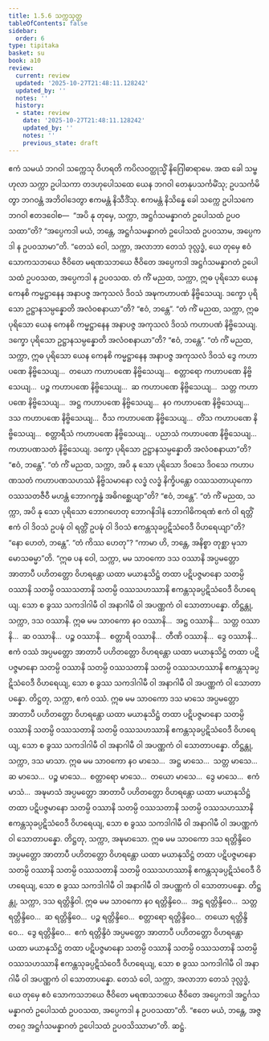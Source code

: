 ```yaml
---
title: 1.5.6 သက္ကသုတ္တ
tableOfContents: false
sidebar:
  order: 6
type: tipitaka
basket: su
book: a10
review:
  current: review
  updated: '2025-10-27T21:48:11.128242'
  updated_by: ''
  notes: ''
  history:
  - state: review
    date: '2025-10-27T21:48:11.128242'
    updated_by: ''
    notes: ''
    previous_state: draft
---
```



<ReviewStatus review={frontmatter.review} showDetails={true} />

<HypothesisAnnotation frontmatter={frontmatter} />

<DynamicBreadcrumb />

<Division number="46" book="a10" e="ch" v="17" p="321">

<Paragraph number="320" book="a10">
ဧကံ သမယံ ဘဂဝါ သက္ကေသု ဝိဟရတိ ကပိလဝတ္ထုသ္မိံ နိဂြေါဓာရာမေ. အထ ခေါ သမ္ဗဟုလာ သက္ကာ ဥပါသကာ တဒဟုပေါသထေ ယေန ဘဂဝါ တေနုပသင်္ကမိံသု; ဥပသင်္ကမိတွာ ဘဂဝန္တံ အဘိဝါဒေတွာ ဧကမန္တံ နိသီဒိံသု. ဧကမန္တံ နိသိန္နေ ခေါ သက္ကေ ဥပါသကေ ဘဂဝါ ဧတဒဝေါစ—  “အပိ နု တုမှေ, သက္ကာ, အဋ္ဌင်္ဂသမန္နာဂတံ ဥပေါသထံ ဥပဝသထာ”တိ? “အပ္ပေကဒါ မယံ, ဘန္တေ, အဋ္ဌင်္ဂသမန္နာဂတံ ဥပေါသထံ ဥပဝသာမ, အပ္ပေကဒါ န ဥပဝသာမာ”တိ. “တေသံ ဝေါ, သက္ကာ, အလာဘာ တေသံ ဒုလ္လဒ္ဓံ, ယေ တုမှေ ဧဝံ သောကသဘယေ ဇီဝိတေ မရဏသဘယေ ဇီဝိတေ အပ္ပေကဒါ အဋ္ဌင်္ဂသမန္နာဂတံ ဥပေါသထံ ဥပဝသထ, အပ္ပေကဒါ န ဥပဝသထ.
</Paragraph>

<Paragraph number="321" book="a10">
တံ ကိံ မညထ, သက္ကာ, ဣဓ ပုရိသော ယေန ကေနစိ ကမ္မဋ္ဌာနေန အနာပဇ္ဇ အကုသလံ ဒိဝသံ အဍ္ဎကဟာပဏံ နိဗ္ဗိသေယျ. ဒက္ခော ပုရိသော ဥဋ္ဌာနသမ္ပန္နောတိ အလံဝစနာယာ”တိ? “ဧဝံ, ဘန္တေ”.
</Paragraph>

<Paragraph number="322" book="a10">
“တံ ကိံ မညထ, သက္ကာ, ဣဓ ပုရိသော ယေန ကေနစိ ကမ္မဋ္ဌာနေန အနာပဇ္ဇ အကုသလံ ဒိဝသံ ကဟာပဏံ နိဗ္ဗိသေယျ. ဒက္ခော ပုရိသော ဥဋ္ဌာနသမ္ပန္နောတိ အလံဝစနာယာ”တိ? “ဧဝံ, ဘန္တေ”.
</Paragraph>

<Paragraph number="323" book="a10">
“တံ ကိံ မညထ, သက္ကာ, ဣဓ ပုရိသော ယေန ကေနစိ ကမ္မဋ္ဌာနေန အနာပဇ္ဇ အကုသလံ ဒိဝသံ ဒွေ ကဟာပဏေ နိဗ္ဗိသေယျ…  တယော ကဟာပဏေ နိဗ္ဗိသေယျ…  စတ္တာရော ကဟာပဏေ နိဗ္ဗိသေယျ…  ပဉ္စ ကဟာပဏေ နိဗ္ဗိသေယျ…  ဆ ကဟာပဏေ နိဗ္ဗိသေယျ…  သတ္တ ကဟာပဏေ နိဗ္ဗိသေယျ…  အဋ္ဌ ကဟာပဏေ နိဗ္ဗိသေယျ…  နဝ ကဟာပဏေ နိဗ္ဗိသေယျ…  ဒသ ကဟာပဏေ နိဗ္ဗိသေယျ…  ဝီသ ကဟာပဏေ နိဗ္ဗိသေယျ…  တိံသ ကဟာပဏေ နိဗ္ဗိသေယျ…  စတ္တာရီသံ ကဟာပဏေ နိဗ္ဗိသေယျ…  ပညာသံ ကဟာပဏေ နိဗ္ဗိသေယျ…  ကဟာပဏသတံ နိဗ္ဗိသေယျ. ဒက္ခော ပုရိသော ဥဋ္ဌာနသမ္ပန္နောတိ အလံဝစနာယာ”တိ? “ဧဝံ, ဘန္တေ”.
</Paragraph>

<Paragraph number="324" book="a10">
“တံ ကိံ မညထ, သက္ကာ, အပိ နု သော ပုရိသော ဒိဝသေ ဒိဝသေ ကဟာပဏသတံ ကဟာပဏသဟဿံ နိဗ္ဗိသမာနော လဒ္ဓံ လဒ္ဓံ နိက္ခိပန္တော ဝဿသတာယုကော ဝဿသတဇီဝီ မဟန္တံ ဘောဂက္ခန္ဓံ အဓိဂစ္ဆေယျာ”တိ? “ဧဝံ, ဘန္တေ”.
</Paragraph>

<Paragraph number="325" book="a10">
“တံ ကိံ မညထ, သက္ကာ, အပိ နု သော ပုရိသော ဘောဂဟေတု ဘောဂနိဒါနံ ဘောဂါဓိကရဏံ ဧကံ ဝါ ရတ္တိံ ဧကံ ဝါ ဒိဝသံ ဥပဍ္ဎံ ဝါ ရတ္တိံ ဥပဍ္ဎံ ဝါ ဒိဝသံ ဧကန္တသုခပ္ပဋိသံဝေဒီ ဝိဟရေယျာ”တိ? “နော ဟေတံ, ဘန္တေ”. “တံ ကိဿ ဟေတု”? “ကာမာ ဟိ, ဘန္တေ, အနိစ္စာ တုစ္ဆာ မုသာ မောသဓမ္မာ”တိ.
</Paragraph>

<Paragraph number="326" book="a10">
“ဣဓ ပန ဝေါ, သက္ကာ, မမ သာဝကော ဒသ ဝဿာနိ အပ္ပမတ္တော အာတာပီ ပဟိတတ္တော ဝိဟရန္တော ယထာ မယာနုသိဋ္ဌံ တထာ ပဋိပဇ္ဇမာနော သတမ္ပိ ဝဿာနိ သတမ္ပိ ဝဿသတာနိ သတမ္ပိ ဝဿသဟဿာနိ ဧကန္တသုခပ္ပဋိသံဝေဒီ ဝိဟရေယျ. သော စ ခွဿ သကဒါဂါမီ ဝါ အနာဂါမီ ဝါ အပဏ္ဏကံ ဝါ သောတာပန္နော. တိဋ္ဌန္တု, သက္ကာ, ဒသ ဝဿာနိ.
</Paragraph>

<Paragraph number="327" book="a10">
ဣဓ မမ သာဝကော နဝ ဝဿာနိ…  အဋ္ဌ ဝဿာနိ…  သတ္တ ဝဿာနိ…  ဆ ဝဿာနိ…  ပဉ္စ ဝဿာနိ…  စတ္တာရိ ဝဿာနိ…  တီဏိ ဝဿာနိ…  ဒွေ ဝဿာနိ…  ဧကံ ဝဿံ အပ္ပမတ္တော အာတာပီ ပဟိတတ္တော ဝိဟရန္တော ယထာ မယာနုသိဋ္ဌံ တထာ ပဋိပဇ္ဇမာနော သတမ္ပိ ဝဿာနိ သတမ္ပိ ဝဿသတာနိ သတမ္ပိ ဝဿသဟဿာနိ ဧကန္တသုခပ္ပဋိသံဝေဒီ ဝိဟရေယျ, သော စ ခွဿ သကဒါဂါမီ ဝါ အနာဂါမီ ဝါ အပဏ္ဏကံ ဝါ သောတာပန္နော. တိဋ္ဌတု, သက္ကာ, ဧကံ ဝဿံ.
</Paragraph>

<Paragraph number="328" book="a10">
ဣဓ မမ သာဝကော ဒသ မာသေ အပ္ပမတ္တော အာတာပီ ပဟိတတ္တော ဝိဟရန္တော ယထာ မယာနုသိဋ္ဌံ တထာ ပဋိပဇ္ဇမာနော သတမ္ပိ ဝဿာနိ သတမ္ပိ ဝဿသတာနိ သတမ္ပိ ဝဿသဟဿာနိ ဧကန္တသုခပ္ပဋိသံဝေဒီ ဝိဟရေယျ, သော စ ခွဿ သကဒါဂါမီ ဝါ အနာဂါမီ ဝါ အပဏ္ဏကံ ဝါ သောတာပန္နော. တိဋ္ဌန္တု, သက္ကာ, ဒသ မာသာ.
</Paragraph>

<Paragraph number="329" book="a10">
ဣဓ မမ သာဝကော နဝ မာသေ…  အဋ္ဌ မာသေ…  သတ္တ မာသေ…  ဆ မာသေ…  ပဉ္စ မာသေ…  စတ္တာရော မာသေ…  တယော မာသေ…  ဒွေ မာသေ…  ဧကံ မာသံ…  အဍ္ဎမာသံ အပ္ပမတ္တော အာတာပီ ပဟိတတ္တော ဝိဟရန္တော ယထာ မယာနုသိဋ္ဌံ တထာ ပဋိပဇ္ဇမာနော သတမ္ပိ ဝဿာနိ သတမ္ပိ ဝဿသတာနိ သတမ္ပိ ဝဿသဟဿာနိ ဧကန္တသုခပ္ပဋိသံဝေဒီ ဝိဟရေယျ, သော စ ခွဿ သကဒါဂါမီ ဝါ အနာဂါမီ ဝါ အပဏ္ဏကံ ဝါ သောတာပန္နော. တိဋ္ဌတု, သက္ကာ, အဍ္ဎမာသော.
</Paragraph>

<Paragraph number="330" book="a10">
ဣဓ မမ သာဝကော ဒသ ရတ္တိန္ဒိဝေ အပ္ပမတ္တော အာတာပီ ပဟိတတ္တော ဝိဟရန္တော ယထာ မယာနုသိဋ္ဌံ တထာ ပဋိပဇ္ဇမာနော သတမ္ပိ ဝဿာနိ သတမ္ပိ ဝဿသတာနိ သတမ္ပိ ဝဿသဟဿာနိ ဧကန္တသုခပ္ပဋိသံဝေဒီ ဝိဟရေယျ, သော စ ခွဿ သကဒါဂါမီ ဝါ အနာဂါမီ ဝါ အပဏ္ဏကံ ဝါ သောတာပန္နော. တိဋ္ဌန္တု, သက္ကာ, ဒသ ရတ္တိန္ဒိဝါ.
</Paragraph>

<Paragraph number="331" book="a10">
ဣဓ မမ သာဝကော နဝ ရတ္တိန္ဒိဝေ…  အဋ္ဌ ရတ္တိန္ဒိဝေ…  သတ္တ ရတ္တိန္ဒိဝေ…  ဆ ရတ္တိန္ဒိဝေ…  ပဉ္စ ရတ္တိန္ဒိဝေ…  စတ္တာရော ရတ္တိန္ဒိဝေ…  တယော ရတ္တိန္ဒိဝေ…  ဒွေ ရတ္တိန္ဒိဝေ…  ဧကံ ရတ္တိန္ဒိဝံ အပ္ပမတ္တော အာတာပီ ပဟိတတ္တော ဝိဟရန္တော ယထာ မယာနုသိဋ္ဌံ တထာ ပဋိပဇ္ဇမာနော သတမ္ပိ ဝဿာနိ သတမ္ပိ ဝဿသတာနိ သတမ္ပိ ဝဿသဟဿာနိ ဧကန္တသုခပ္ပဋိသံဝေဒီ ဝိဟရေယျ, သော စ ခွဿ သကဒါဂါမီ ဝါ အနာဂါမီ ဝါ အပဏ္ဏကံ ဝါ သောတာပန္နော. တေသံ ဝေါ, သက္ကာ, အလာဘာ တေသံ ဒုလ္လဒ္ဓံ, ယေ တုမှေ ဧဝံ သောကသဘယေ ဇီဝိတေ မရဏသဘယေ ဇီဝိတေ အပ္ပေကဒါ အဋ္ဌင်္ဂသမန္နာဂတံ ဥပေါသထံ ဥပဝသထ, အပ္ပေကဒါ န ဥပဝသထာ”တိ. “ဧတေ မယံ, ဘန္တေ, အဇ္ဇတဂ္ဂေ အဋ္ဌင်္ဂသမန္နာဂတံ ဥပေါသထံ ဥပဝသိဿာမာ”တိ.

</Paragraph>
</Division>

<Paragraph number="332" type="center" book="a10">
ဆဋ္ဌံ.
</Paragraph>